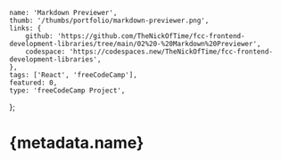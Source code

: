 	name: 'Markdown Previewer',
	thumb: '/thumbs/portfolio/markdown-previewer.png',
	links: {
		github: 'https://github.com/TheNickOfTime/fcc-frontend-development-libraries/tree/main/02%20-%20Markdown%20Previewer',
		codespace: 'https://codespaces.new/TheNickOfTime/fcc-frontend-development-libraries',
	},
	tags: ['React', 'freeCodeCamp'],
	featured: 0,
	type: 'freeCodeCamp Project',
};

# {metadata.name}
